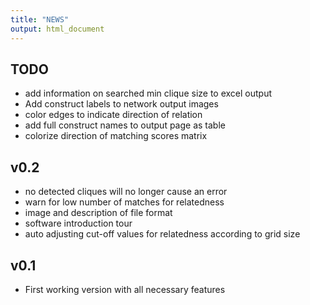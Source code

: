 ```yaml
---
title: "NEWS"
output: html_document
---
```


## TODO

* add information on searched min clique size to excel output
* Add construct labels to network output images
* color edges to indicate direction of relation
* add full construct names to output page as table
* colorize direction of matching scores matrix

## v0.2

* no detected cliques will no longer cause an error
* warn for low number of matches for relatedness
* image and description of file format
* software introduction tour
* auto adjusting cut-off values for relatedness according to grid size

## v0.1

* First working version with all necessary features




